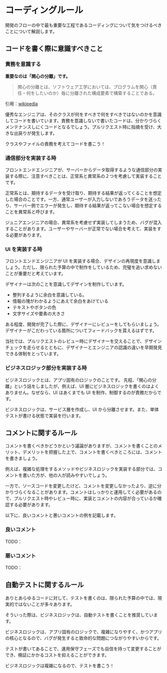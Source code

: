 # コーディングルール

開発のフローの中で最も重要な工程であるコーディングについて気をつけるべきことについて解説します。

## コードを書く際に意識すべきこと

### 責務を意識する

**重要なのは「関心の分離」です。**

> 関心の分離とは、ソフトウェア工学においては、プログラムを関心（責任・何をしたいのか）毎に分離された構成要素で構築することである。

引用：[wikipedia](https://ja.wikipedia.org/wiki/%E9%96%A2%E5%BF%83%E3%81%AE%E5%88%86%E9%9B%A2#:~:text=%E9%96%A2%E5%BF%83%E3%81%AE%E5%88%86%E9%9B%A2%EF%BC%88%E3%81%8B%E3%82%93%E3%81%97%E3%82%93,%E6%89%8B%E5%8A%A9%E3%81%91%E3%81%99%E3%82%8B%E3%82%82%E3%81%AE%E3%82%82%E3%81%82%E3%82%8B%E3%80%82)

優秀なエンジニアは、そのクラスが何をすべきで何をすべきではないのかを意識してコードを書いています。責務を意識しないで書いたコードは、分かりづらくメンテナンスしにくコードとなるでしょう。プルリクエスト時に指摘を受け、大きな出戻りが発生します。

<Success>クラスやファイルの責務を考えてコードを書こう！</Success>

### 通信部分を実装する時

フロントエンドエンジニアが、サーバーからデータ取得するような通信部分の実装する際に、注意すべきことは、正常系と異常系の２つを考慮して実装することです。

正常系とは、期待するデータを受け取り、期待する結果が返ってくることを想定した場合のことです。一方、通常ユーザーが入力しないであろうデータを送ったり、サーバー側でエラーが発生し、期待する結果が返ってこない場合を想定することを異常系と呼びます。

<Info>
  ジュニアエンジニアの場合、異常系を考慮せず実装してしまうため、バグが混入することがあります。ユーザーやサーバーが正常でない場合を考えて、実装をする必要があります。
</Info>

### UI を実装する時

フロントエンドエンジニアが UI を実装する場合、デザインの再現度を意識しましょう。ただし、限られた予算の中で制作をしているため、完璧を追い求めないことが重要だと考えています。

デザイナーは次のことを意識してデザインを制作しています。

- 整列するように余白を意識している。
- 情報の塊がわかるようにあえて余白をあけている
- テキストやボタンの色
- 文字サイズや要素の大きさ

ある程度、開発が完了した際に、デザイナーにレビューをしてもらいましょう。
デザイナーがこだわっている箇所についてフィードバックを貰えるはずです。

<Info>
  当社では、プルリクエストのレビュー時にデザイナーを交えることで、デザインチェックを走らせるとともに、デザイナーとエンジニアの認識の違いを早期発見できる体制をとっています。
</Info>

### ビジネスロジック部分を実装する時

ビジネスロジックとは、アプリ固有のロジックのことです。
先程、「関心の分離」という話をしましたが、例えば、UI 層にビジネスロジックを書くのはよくありません。なぜなら、UI はあくまでも UI を制作、制御するのが責務だからです。

ビジネスロジックは、サービス層を作成し、UI から分離させます。また、単体テストが書ける状態で実装を行います。

## コメントに関するルール

コメントを書くべきかどうかという議論がありますが、コメントを書くことのメリット、デメリットを把握した上で、コメントを書くべきところには、コメントを書きましょう。

例えば、複雑な処理をするメソッドやビジネスロジックを実装する部分では、コメントを書いた方が、他の人が読みやすいでしょう。

一方で、ソースコードを変更したけど、コメントを変更しなかったより、逆に分かりづらくなることがあります。コメントはしっかりと運用してく必要があるので、プルリクエスト時やレビュー時に、実装とコメントの内容が合っているか確認する必要があります。

以下に、良いコメントと悪いコメントの例を記載します。

### 良いコメント

TODO：

### 悪いコメント

TODO：

## 自動テストに関するルール

ありとあらゆるコードに対して、テストを書くのは、限られた予算の中では、現実的ではないことが多々あります。

そういった際は、ビジネスロジックは、自動テストを書くことを推奨しています。

ビジネスロジックは、アプリ固有のロジックで、複雑になりやすく、かつアプリの核心となるので、バグが発生すると致命的な問題につながりやすいからです。

テストが書いてあることで、運用保守フェーズでも自信を持って変更することができ、検証にかかるコストを抑えることができます。

<Info>ビジネスロジックは複雑になるので、テストを書こう！</Info>
